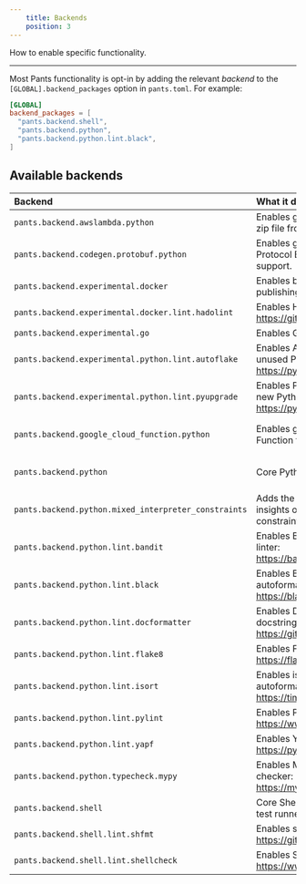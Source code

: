 ```yaml
---
    title: Backends
    position: 3
---
```



How to enable specific functionality.

---

Most Pants functionality is opt-in by adding the relevant _backend_ to the `[GLOBAL].backend_packages` option in `pants.toml`. For example:

```toml title="pants.toml"
[GLOBAL]
backend_packages = [
  "pants.backend.shell",
  "pants.backend.python",
  "pants.backend.python.lint.black",
]
```

## Available backends

| Backend                                              | What it does                                                                                     | Docs                                                              |
| :--------------------------------------------------- | :----------------------------------------------------------------------------------------------- | :---------------------------------------------------------------- |
| `pants.backend.awslambda.python`                     | Enables generating an AWS Lambda zip file from Python code.                                      | [AWS Lambda](doc:awslambda-python)                                |
| `pants.backend.codegen.protobuf.python`              | Enables generating Python from Protocol Buffers. Includes gRPC support.                          | [Protobuf and gRPC](doc:protobuf)                                 |
| `pants.backend.experimental.docker`                  | Enables building, running, and publishing Docker images.                                         | [Docker overview](doc:docker)                                     |
| `pants.backend.experimental.docker.lint.hadolint`    | Enables Hadolint, a Docker linter: https://github.com/hadolint/hadolint                          | [Docker overview](doc:docker)                                     |
| `pants.backend.experimental.go`                      | Enables Go support.                                                                              | [Go overview](doc:go)                                             |
| `pants.backend.experimental.python.lint.autoflake`   | Enables Autoflake, which removes unused Python imports: https://pypi.org/project/autoflake/      | [Linters and formatters](doc:python-linters-and-formatters)       |
| `pants.backend.experimental.python.lint.pyupgrade`   | Enables Pyupgrade, which upgrades to new Python syntax: https://pypi.org/project/pyupgrade/      | [Linters and formatters](doc:python-linters-and-formatters)       |
| `pants.backend.google_cloud_function.python`         | Enables generating a Google Cloud Function from Python code.                                     | [Google Cloud Function](doc:google-cloud-function-python)         |
| `pants.backend.python`                               | Core Python support.                                                                             | [Enabling Python support](doc:python-backend)                     |
| `pants.backend.python.mixed_interpreter_constraints` | Adds the `py-constraints` goal for insights on Python interpreter constraints.                   | [Interpreter compatibility](doc:python-interpreter-compatibility) |
| `pants.backend.python.lint.bandit`                   | Enables Bandit, the Python security linter: https://bandit.readthedocs.io/en/latest/.            | [Linters and formatters](doc:python-linters-and-formatters)       |
| `pants.backend.python.lint.black`                    | Enables Black, the Python autoformatter: https://black.readthedocs.io/en/stable/.                | [Linters and formatters](doc:python-linters-and-formatters)       |
| `pants.backend.python.lint.docformatter`             | Enables Docformatter, the Python docstring autoformatter: https://github.com/myint/docformatter. | [Linters and formatters](doc:python-linters-and-formatters)       |
| `pants.backend.python.lint.flake8`                   | Enables Flake8, the Python linter: https://flake8.pycqa.org/en/latest/.                          | [Linters and formatters](doc:python-linters-and-formatters)       |
| `pants.backend.python.lint.isort`                    | Enables isort, the Python import autoformatter: https://timothycrosley.github.io/isort/.         | [Linters and formatters](doc:python-linters-and-formatters)       |
| `pants.backend.python.lint.pylint`                   | Enables Pylint, the Python linter: https://www.pylint.org                                        | [Linters and formatters](doc:python-linters-and-formatters)       |
| `pants.backend.python.lint.yapf`                     | Enables Yapf, the Python formatter: https://pypi.org/project/yapf/                               | [Linters and formatters](doc:python-linters-and-formatters)       |
| `pants.backend.python.typecheck.mypy`                | Enables MyPy, the Python type checker: https://mypy.readthedocs.io/en/stable/.                   | [typecheck](doc:python-typecheck-goal)                            |
| `pants.backend.shell`                                | Core Shell support, including shUnit2 test runner.                                               | [Shell overview](doc:shell)                                       |
| `pants.backend.shell.lint.shfmt`                     | Enables shfmt, a Shell autoformatter: https://github.com/mvdan/sh.                               | [Shell overview](doc:shell)                                       |
| `pants.backend.shell.lint.shellcheck`                | Enables Shellcheck, a Shell linter: https://www.shellcheck.net/.                                 | [Shell overview](doc:shell)                                       |
